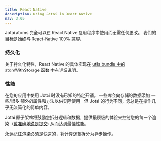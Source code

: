 ```yaml
---
title: React Native
description: Using Jotai in React Native
nav: 3.05
---
```


Jotai atoms 完全可以在 React Native 应用程序中使用而无需任何更改。
我们的目标是始终与 React-Native 100% 兼容。

### 持久化

关于持久化特性，React Native 的具体实现在 [utils bundle 中的 atomWithStorage 函数](../api/utils.mdx#atom-with-storage) 中有详细说明。

### 性能

在您的应用中使用 Jotai 时没有已知的特定开销。 一些库会向存储的数据添加 一些/很多 额外的属性和方法以供实际使用，但 Jotai 的行为不同，您总是在操作几乎无法简化的简单内容。

Jotai 原子架构将鼓励您拆分逻辑和数据，提供最顶级的体验来控制您的每一个渲染（[或准确地说是提交](https://reactjs.org/blog/2018/09/10/introducing-the-react-profiler.html#browsing-commits)) 从而达到最佳性能。

永远记住渲染必须是快速的，将计算逻辑拆分为异步操作。
